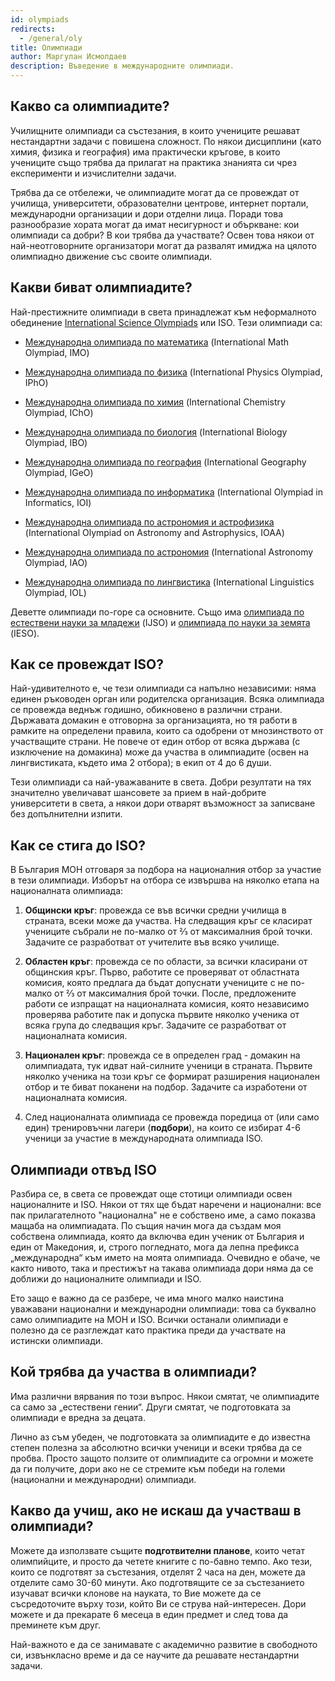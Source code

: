```yaml
---
id: olympiads
redirects:
  - /general/oly
title: Олимпиади
author: Маргулан Исмолдаев
description: Въведение в международните олимпиади.
---
```


## Какво са олимпиадите?

Училищните олимпиади са състезания, в които учениците решават нестандартни задачи с повишена сложност. По някои дисциплини (като химия, физика и география) има практически кръгове, в които учениците също трябва да прилагат на практика знанията си чрез експерименти и изчислителни задачи.

Трябва да се отбележи, че олимпиадите могат да се провеждат от училища, университети, образователни центрове, интернет портали, международни организации и дори отделни лица. Поради това разнообразие хората могат да имат несигурност и объркване: кои олимпиади са добри? В кои трябва да участвате? Освен това някои от най-неотговорните организатори могат да развалят имиджа на цялото олимпиадно движение със своите олимпиади.

## Какви биват олимпиадите?

Най-престижните олимпиади в света принадлежат към неформалното обединение [International Science Olympiads](https://en.wikipedia.org/wiki/International_Science_Olympiad) или ISO. Тези олимпиади са:

- [Международна олимпиада по математика](https://www.imo-official.org/) (International Math Olympiad, IMO)

- [Международна олимпиада по физика](https://www.ipho-new.org/) (International Physics Olympiad, IPhO)

- [Международна олимпиада по химия](http://www.icho-official.org/) (International Chemistry Olympiad, IChO)

- [Международна олимпиада по биология](https://www.ibo-info.org/en/) (International Biology Olympiad, IBO)

- [Международна олимпиада по география](http://www.geoolympiad.org/) (International Geography Olympiad, IGeO)

- [Международна олимпиада по информатика](https://ioinformatics.org/) (International Olympiad in Informatics, IOI)

- [Международна олимпиада по астрономия и астрофизика](https://www.ioaastrophysics.org/) (International Olympiad on Astronomy and Astrophysics, IOAA)

- [Международна олимпиада по астрономия](http://www.issp.ac.ru/iao/) (International Astronomy Olympiad, IAO)

- [Международна олимпиада по лингвистика](https://ioling.org/) (International Linguistics Olympiad, IOL)

Деветте олимпиади по-горе са основните. Също има [олимпиада по естествени науки за младежи](http://www.ijsoweb.org/) (IJSO) и [олимпиада по науки за земята](https://www.ieso-info.org/) (IESO).

## Как се провеждат ISO?

Най-удивителното е, че тези олимпиади са напълно независими: няма единен ръководен орган или родителска организация. Всяка олимпиада се провежда веднъж годишно, обикновено в различни страни. Държавата домакин е отговорна за организацията, но тя работи в рамките на определени правила, които са одобрени от мнозинството от участващите страни. Не повече от един отбор от всяка държава (с изключение на домакина) може да участва в олимпиадите (освен на лингвистиката, където има 2 отбора); в екип от 4 до 6 души.

Тези олимпиади са най-уважаваните в света. Добри резултати на тях значително увеличават шансовете за прием в най-добрите университети в света, а някои дори отварят възможност за записване без допълнителни изпити.

## Как се стига до ISO?

В България МОН отговаря за подбора на националния отбор за участие в тези олимпиади. Изборът на отбора се извършва на няколко етапа на националната олимпиада:

1. **Общински кръг**: провежда се във всички средни училища в страната, всеки може да участва. На следващия кръг се класират учениците събрали не по-малко от ⅔ от максималния брой точки. Задачите се разработват от учителите във всяко училище.

3. **Областен кръг**: провежда се по области, за всички класирани от общинския кръг. Първо, работите се проверяват от областната комисия, която предлага да бъдат допуснати учениците с не по-малко от ⅔ от максималния брой точки. После, предложените работи се изпращат на националната комисия, която независимо проверява работите пак и допуска първите няколко ученика от всяка група до следващия кръг. Задачите се разработват от националната комисия.

5. **Национален кръг**: провежда се в определен град - домакин на олимпиадата, тук идват най-силните ученици в страната. Първите няколко ученика на този кръг се формират разширения национален отбор и те биват поканени на подбор. Задачите са изработени от националната комисия.

7. След националната олимпиада се провежда поредица от (или само един) тренировъчни лагери (**подбори**), на които се избират 4-6 ученици за участие в международната олимпиада ISO.

## Олимпиади отвъд ISO

Разбира се, в света се провеждат още стотици олимпиади освен националните и ISO. Някои от тях ще бъдат наречени и национални: все пак прилагателното "национална" не е собствено име, а само показва мащаба на олимпиадата. По същия начин мога да създам моя собствена олимпиада, която да включва един ученик от България и един от Македония, и, строго погледнато, мога да лепна префикса „международна“ към името на моята олимпиада. Очевидно е обаче, че както нивото, така и престижът на такава олимпиада дори няма да се доближи до националните олимпиади и ISO.

Ето защо е важно да се разбере, че има много малко наистина уважавани национални и международни олимпиади: това са буквално само олимпиадите на МОН и ISO. Всички останали олимпиади е полезно да се разглеждат като практика преди да участвате на истински олимпиади.

## Кой трябва да участва в олимпиади?

Има различни вярвания по този въпрос. Някои смятат, че олимпиадите са само за „естествени гении“. Други смятат, че подготовката за олимпиади е вредна за децата.

Лично аз съм убеден, че подготовката за олимпиадите е до известна степен полезна за абсолютно всички ученици и всеки трябва да се пробва. Просто защото ползите от олимпиадите са огромни и можете да ги получите, дори ако не се стремите към победи на големи (национални и международни) олимпиади.

## Какво да учиш, ако не искаш да участваш в олимпиади?

Можете да използвате същите **подготвителни планове**, които четат олимпийците, и просто да четете книгите с по-бавно темпо. Ако тези, които се подготвят за състезания, отделят 2 часа на ден, можете да отделите само 30-60 минути. Ако подготвящите се за състезанието изучават всички клонове на науката, то Вие можете да се съсредоточите върху този, който Ви се струва най-интересен. Дори можете и да прекарате 6 месеца в един предмет и след това да преминете към друг.

Най-важното е да се занимавате с академично развитие в свободното си, извънкласно време и да се научите да решавате нестандартни задачи.
